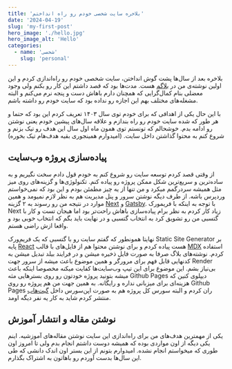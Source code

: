 ```yaml
---
title: 'بلاخره سایت شخصی خودم رو راه انداختم'
date: '2024-04-19'
slug: 'my-first-post'
hero_image: './hello.jpg'
hero_image_alt: 'Hello'
categories:
  - name: 'شخصی'
    slug: 'personal'
---
```


بلاخره بعد از سال‌ها پشت گوش انداختن، سایت شخصی خودم رو راه‌اندازی کردم و این اولین نوشته‌ی من در [بلاگم](https://amirsalehi.ir/blog/) هست. مدت‌ها بود که قصد داشتم این کار رو بکنم ولی وجود معضلی بنام کمال‌گرایی که همچنان دارم باهاش دست و پنجه نرم می‌کنم و البته مشغله‌های مختلف بهم این اجازه رو نداده بود که سایت خودم رو داشته باشم.

با این حال یکی از اهدافی که برای خودم توی سال ۱۴۰۳ تعریف کردم این بود که حتما و هر طور که شده سایت خودم رو راه بندازم و علاقه سال‌های پیشین خودم یعنی نوشتن رو ادامه بدم. خوشحالم که تونستم توی همون ماه اول سال این هدف رو تیک بزنم و شروع کنم به محتوا گذاشتن داخل سایت. (امیدوارم همینجوری بقیه هدف‌هام تیک بخوره)

## پیاده‌سازی پروژه وب‌سایت

از وقتی قصد کردم توسعه سایت رو شروع کنم به خودم قول دادم سخت نگیریم و به ساده‌ترین و سریع‌ترین شکل ممکن پروژه رو پیاده کنم. تکنولوژی‌ها و گزینه‌های روی میز مثل همیشه سردرگمم میکرد و من تنها از یه چیز مطمئن بودم و این بود که نمی‌خواستم وردپرس باشه. از طرف دیگه نوشتن سرور و پنل مدیریت هم به نظر لازم نمیومد و همین موارد در نتیجه من رو رسوند به ۲ گزینه [Next](https://nextjs.org/) و [Gatsby](https://www.gatsbyjs.com/). با توجه به اینکه با فریمورک Next زیاد کار کردم به نظر برام پیاده‌سازی باهاش راحت‌تر بود اما هیجان تست و کار با گتسبی من رو تشویق کرد به انتخاب گتسبی و در نهایت باید بگم که انتخاب خوبی بود و واقعا ازش راضی هستم.

نهایتا همونطور که گفتم سایت رو با گتسبی که یک فریم‌ورک Static Site Generator بر پایه [React](https://react.dev/) هست پیاده کردم و برای نوشتن محتوا هم از فایل‌های با قالب [MDX](https://mdxjs.com/) استفاده کردم. نوشته‌های بلاگ صرفا به صورت فایل ذخیره میشن و در فرایند بیلد تبدیل میشن به کدنهایی قابل فهم برای مرورگر و همین موضوع باعث میشه از سرور جهت Render بی‌نیاز بشم. این موضوع برای این تیپ وب‌سایت‌ها کفایت میکنه مخصوصا اینکه باعث میشه بتونید پروژه خودتون رو روی بسترهایی مثه Github Pages دیپلوی کنین که هزینه‌ای برای میزبانی نداره و رایگانه. به همین جهت من هم پروژه رو روی Github Pages ران کردم و البته سورس کل پروژه هم به صورت اپن‌سورس داخل [گیت‌هاب](https://github.com/amiryxe/amirsalehi) منتشر کردم شاید به کار یه نفر دیگه اومد.

## نوشتن مقاله و انتشار آموزش

یکی از مهمترین هدف‌های من برای راه‌اندازی این سایت نوشتن مقاله‌های آموزشیه. اینم یکی دیگه از اون مواردی بوده که همیشه دوست داشتم انجام بدم ولی تا امروز اون طوری که میخواستم انجام نشده. امیدوارم بتونم از این بستر اون اندک دانشی که طی این سال‌ها بدست آوردم رو باهاتون به اشتراک بگذارم.
